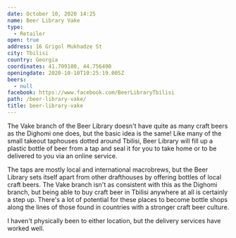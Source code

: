 ```yaml
---
date: October 10, 2020 14:25
name: Beer Library Vake
type:
  - Retailer
open: true
address: 16 Grigol Mukhadze St
city: Tbilisi
country: Georgia
coordinates: 41.709180, 44.756490
openingdate: 2020-10-10T10:25:19.005Z
beers:
  - null
facebook: https://www.facebook.com/BeerLibraryTbilisi
path: /beer-library-vake/
title: beer-library-vake
---
```

The Vake branch of the Beer Library doesn't have quite as many craft beers as the Dighomi one does, but the basic idea is the same! Like many of the small takeout taphouses dotted around Tbilisi, Beer Library will fill up a plastic bottle of beer from a tap and seal it for you to take home or to be delivered to you via an online service.

The taps are mostly local and international macrobrews, but the Beer Library sets itself apart from other drafthouses by offering bottles of local craft beers. The Vake branch isn't as consistent with this as the Dighomi branch, but being able to buy craft beer in Tbilisi anywhere at all is certainly a step up. There's a lot of potential for these places to become bottle shops along the lines of those found in countries with a stronger craft beer culture. 

I haven't physically been to either location, but the delivery services have worked well.